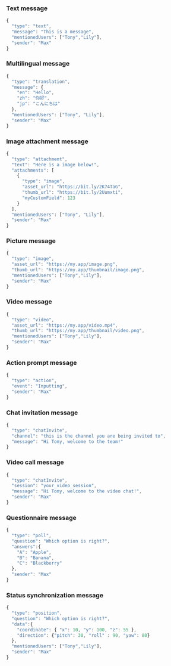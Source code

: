 
### Text message

```js
{
  "type": "text",
  "message": "This is a message",
  "mentionedUsers": ["Tony","Lily"],
  "sender": "Max"
}
```

### Multilingual message

```js
{
  "type": "translation",
  "message": {
    "en": "Hello",    
    "zh": "你好",
    "jp": "こんにちは"
  },
  "mentionedUsers": ["Tony", "Lily"],
  "sender": "Max"
}
```

### Image attachment message

```js
{
  "type": "attachment",
  "text": "Here is a image below!",
  "attachments": [
    {
      "type": "image",
      "asset_url": "https://bit.ly/2K74TaG",
      "thumb_url": "https://bit.ly/2Uumxti",
      "myCustomField": 123
    }
  ],
  "mentionedUsers": ["Tony", "Lily"],
  "sender": "Max"
}
```

### Picture message

```js
{
  "type": "image",
  "asset_url": "https://my.app/image.png",
  "thumb_url": "https://my.app/thumbnail/image.png",
  "mentionedUsers": ["Tony","Lily"],
  "sender": "Max"
}
```

### Video message

```js
{
  "type": "video",
  "asset_url": "https://my.app/video.mp4",
  "thumb_url": "https://my.app/thumbnail/video.png",
  "mentionedUsers": ["Tony","Lily"],
  "sender": "Max"
}
```

### Action prompt message

```js
{
  "type": "action",
  "event": "Inputting",
  "sender": "Max"
}
```

### Chat invitation message

```js
{
  "type": "chatInvite",
  "channel": "this is the channel you are being invited to",
  "message": "Hi Tony, welcome to the team!"
}
```

### Video call message

```js
{
  "type": "chatInvite",
  "session": "your_video_session",
  "message": "Hi Tony, welcome to the video chat!",
  "sender": "Max"
}
```

### Questionnaire message

```js
{
  "type": "poll",
  "question": "Which option is right?",
  "answers":{
    "A": "Apple",
    "B": "Banana",
    "C": "Blackberry"
  },
  "sender": "Max"
}
```

### Status synchronization message

```js
{
  "type": "position",
  "question": "Which option is right?",
  "data":{
    "coordinate": { "x": 10, "y": 100, "z": 55 },
    "direction": {"pitch": 30, "roll" : 90, "yaw": 80}
  },
  "mentionedUsers": ["Tony","Lily"],
  "sender": "Max"
}
```
